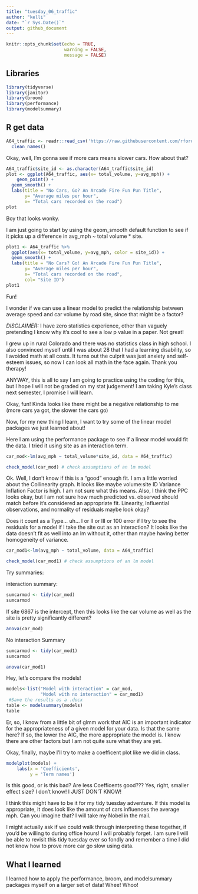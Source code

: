 ```yaml
---
title: "tuesday_06_traffic"
author: "kelli"
date: "`r Sys.Date()`"
output: github_document
---
```


```r
knitr::opts_chunk$set(echo = TRUE,
                      warning = FALSE,
                      message = FALSE)
```

## Libraries

```r
library(tidyverse)
library(janitor)
library(broom)
library(performance) 
library(modelsummary)
```


## R get data

```r
A64_traffic <- readr::read_csv('https://raw.githubusercontent.com/rfordatascience/tidytuesday/main/data/2024/2024-12-03/A64_traffic.csv') %>%
  clean_names()
```



Okay, well, I'm gonna see if more cars means slower cars. How about that? 

```r
A64_traffic$site_id <- as.character(A64_traffic$site_id)
plot <- ggplot(A64_traffic, aes(x= total_volume, y=avg_mph)) + 
    geom_point() +
  geom_smooth() +
  labs(title = "No Cars, Go? An Arcade Fire Fun Pun Title",
       y= "Average miles per hour",
       x= "Total cars recorded on the road")
plot
```

Boy that looks wonky. 


I am just going to start by using the geom_smooth default function to see if it picks up a difference in  avg_mph ~ total volume * site. 


```r
plot1 <- A64_traffic %>%
  ggplot(aes(x= total_volume, y=avg_mph, color = site_id)) + 
  geom_smooth() +
  labs(title = "No Cars? Go! An Arcade Fire Fun Pun Title",
       y= "Average miles per hour",
       x= "Total cars recorded on the road",
       col= "Site ID")
plot1
```
Fun! 

I wonder if we can use a linear model to predict the relationship between average speed and car volume by road site, since that might be a factor?

*DISCLAIMER:* I have zero statistics experience, other than vaguely pretending I know why it's cool to see a low p value in a paper. Not great!  

I grew up in rural Colorado and there was no statistics class in high school. I also convinced myself until I was about 28 that I had a learning disability, so I avoided math at all costs. It turns out the culprit was just anxiety and self-esteem issues, so now I can look all math in the face again. Thank you therapy! 


ANYWAY, this is all to say I am going to practice using the coding for this, but I hope I will not be graded on my stat judgement! I am taking Kyle's class next semester, I promise I will learn.  


Okay, fun! Kinda looks like there might be a negative relationship to me (more cars ya got, the slower the cars go)



Now, for my new thing I learn, I want to try some of the linear model packages we just learned about! 


Here I am using the performance package to see if a linear model would fit the data. I tried it using site as an interaction term. 

```r

car_mod<-lm(avg_mph ~ total_volume*site_id, data = A64_traffic)

check_model(car_mod) # check assumptions of an lm model
```
Ok. Well, I don't know if this is a "good" enough fit. 
I am a little worried about the Collinearity graph. It looks like maybe volume:site ID Variance Inflation Factor is high. I am not sure what this means. 
Also, I think the PPC looks okay, but I am not sure how much predicted vs. observed should match before it's considered an appropriate fit. Linearity, Influential observations, and normality of residuals maybe look okay? 



Does it count as a Type... uh... I or II or III or 100 error if I try to see the residuals for a model if I take the site out as an interaction? It looks like the data doesn't fit as well into an lm without it, other than maybe having better homogeneity of variance.

```r
car_mod1<-lm(avg_mph ~ total_volume, data = A64_traffic)

check_model(car_mod1) # check assumptions of an lm model
```

Try summaries: 

interaction summary: 
```r
sumcarmod <- tidy(car_mod)
sumcarmod
```


If site 6867 is the intercept, then this looks like the car volume as well as the site is pretty significantly different? 


```r
anova(car_mod)
```

No interaction Summary
```r
sumcarmod <- tidy(car_mod1)
sumcarmod
```

```r
anova(car_mod1)
```


Hey, let's compare the models! 

```r

models<-list("Model with interaction" = car_mod,
             "Model with no interaction" = car_mod1)
 #Save the results as a .docx
table <- modelsummary(models)
table
```

Er, so, I know from a little bit of glmm work that AIC is an important indicator for the appropriateness of a given model for your data. Is that the same here? If so, the lower the AIC, the more appropriate the model is. I know there are other factors but I am not quite sure what they are yet.



Okay, finally, maybe I'll try to make a coefficent plot like we did in class. 

```r
modelplot(models) +
    labs(x = 'Coefficients', 
         y = 'Term names') 
```

Is this good, or is this bad? Are less Coefficents good??? Yes, right, smaller effect size? I don't know! I JUST DON'T KNOW!

I think this might have to be it for my tidy tuesday adventure. 
If this model is appropriate, it does look like the amount of cars influences the average mph. Can you imagine that? I will take my Nobel in the mail. 

I might actually ask if we could walk through interpreting these together, if you'd be willing to during office hours! I will probably forget. I am sure I will be able to revisit this tidy tuesday ever so fondly and remember a time I did not know how to prove more car go slow using data. 



## What I learned 

I learned how to apply the performance, broom, and modelsummary packages myself on a larger set of data! Whee! Whoo! 